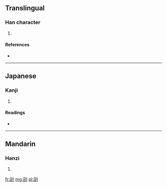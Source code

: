 ==Translingual==

===Han character===
{{Han char|rn=18|rad=刀|as=05|sn=7|four=|canj=尸口中弓 (SRLN), X尸口中弓 (XSRLN)}}

# {{defn|Han|sort=刀05}}

====References====
* {{Han ref|kx=0138.030|dkj=01916|dj=0311.050|hdz=10332.010|uh=521F|ud=21023}}

----

==Japanese==

===Kanji===
{{ja-kanji|grade=|rs=刀05}}

# {{defn|Japanese|sort=刀05}}

====Readings====
* {{ja-readings|on=[[ちょう]] (chō)|kun=[[たつ]] (tatsu)}}

----

==Mandarin==

===Hanzi===
{{cmn-hanzi|pin=[[jū]] ([[ju1]])|wg=chü<sup>1</sup>}}

# {{defn|Mandarin|sort=刀05}}

[[fr:刟]]
[[mg:刟]]
[[pl:刟]]